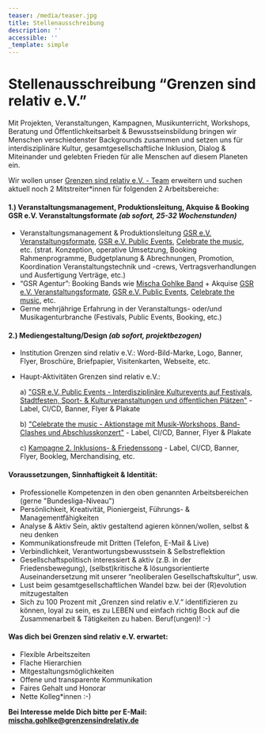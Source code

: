 ```yaml
---
teaser: /media/teaser.jpg
title: Stellenausschreibung
description: ''
accessible: ''
_template: simple
---
```


# Stellenausschreibung “Grenzen sind relativ e.V.”

Mit Projekten, Veranstaltungen, Kampagnen, Musikunterricht, Workshops, Beratung und Öffentlichkeitsarbeit & Bewusstseinsbildung bringen wir Menschen verschiedenster Backgrounds zusammen und setzen uns für interdisziplinäre Kultur, gesamtgesellschaftliche Inklusion, Dialog & Miteinander und gelebten Frieden für alle Menschen auf diesem Planeten ein.

Wir wollen unser [Grenzen sind relativ e.V. - Team](/ueber-uns/das-team/alle) erweitern und suchen aktuell noch 2 Mitstreiter\*innen für folgenden 2 Arbeitsbereiche:

#### 1.) Veranstaltungsmanagement, Produktionsleitung, Akquise & Booking GSR e.V. Veranstaltungsformate _(ab sofort, 25-32 Wochenstunden)_

- Veranstaltungsmanagement & Produktionsleitung [GSR e.V. Veranstaltungsformate](/aktivitaeten/projekte-und-veranstaltungen/veranstaltungsformate-fuer-dein-event/infos-veranstaltungsformate-fur-dein-event), [GSR e.V. Public Events](/aktivitaeten/projekte-und-veranstaltungen/veranstaltungsformate-fuer-dein-event/support-inklusion), [Celebrate the music](/aktivitaeten/projekte-und-veranstaltungen/celebrate-the-music/allgemeine-infos-erlebnistage-inklusion), etc. (strat. Konzeption, operative Umsetzung, Booking Rahmenprogramme, Budgetplanung & Abrechnungen, Promotion, Koordination Veranstaltungstechnik und -crews, Vertragsverhandlungen und Ausfertigung Verträge, etc.)
- “GSR Agentur”: Booking Bands wie [Mischa Gohlke Band](https://mischagohlkeband.de/) + Akquise [GSR e.V. Veranstaltungsformate](), [GSR e.V. Public Events](/aktivitaeten/projekte-und-veranstaltungen/veranstaltungsformate-fuer-dein-event/support-inklusion), [Celebrate the music](/aktivitaeten/projekte-und-veranstaltungen/celebrate-the-music/allgemeine-infos-erlebnistage-inklusion), etc.
- Gerne mehrjährige Erfahrung in der Veranstaltungs- oder/und Musikagenturbranche (Festivals, Public Events, Booking, etc.)

#### 2.) Mediengestaltung/Design _(ab sofort, projektbezogen)_

- Institution Grenzen sind relativ e.V.: Word-Bild-Marke, Logo, Banner, Flyer, Broschüre, Briefpapier, Visitenkarten, Webseite, etc.
- Haupt-Aktivitäten Grenzen sind relativ e.V.:

  a) ["GSR e.V. Public Events - Interdisziplinäre Kulturevents auf Festivals, Stadtfesten, Sport- & Kulturveranstaltungen und öffentlichen Plätzen"](/aktivitaeten/projekte-und-veranstaltungen/veranstaltungsformate-fuer-dein-event/support-inklusion) - Label, CI/CD, Banner, Flyer & Plakate

  b) ["Celebrate the music - Aktionstage mit Musik-Workshops, Band-Clashes und Abschlusskonzert"](/aktivitaeten/projekte-und-veranstaltungen/celebrate-the-music/allgemeine-infos-erlebnistage-inklusion) - Label, CI/CD, Banner, Flyer & Plakate

  c) [Kampagne 2. Inklusions- & Friedenssong](/aktivitaeten/kampagnen-musikvideos/inklusions-und-friedenskampagnensong/allgemeine-infos-2-inklusion-friedenssong) - Label, CI/CD, Banner, Flyer, Bookleg, Merchandising, etc.

#### Voraussetzungen, Sinnhaftigkeit & Identität:

- Professionelle Kompetenzen in den oben genannten Arbeitsbereichen (gerne "Bundesliga-Niveau")
- Persönlichkeit, Kreativität, Pioniergeist, Führungs- & Managementfähigkeiten
- Analyse & Aktiv Sein, aktiv gestaltend agieren können/wollen, selbst & neu denken
- Kommunikationsfreude mit Dritten (Telefon, E-Mail & Live)
- Verbindlichkeit, Verantwortungsbewusstsein & Selbstreflektion
- Gesellschaftspolitisch interessiert & aktiv (z.B. in der Friedensbewegung), (selbst)kritische & lösungsorientierte Auseinandersetzung mit unserer “neoliberalen Gesellschaftskultur”, usw.
- Lust beim gesamtgesellschaftlichen Wandel bzw. bei der (R)evolution mitzugestalten
- Sich zu 100 Prozent mit „Grenzen sind relativ e.V.“ identifizieren zu können, loyal zu sein, es zu LEBEN und einfach richtig Bock auf die Zusammenarbeit & Tätigkeiten zu haben. Beruf(ungen)! :-)

#### Was dich bei Grenzen sind relativ e.V. erwartet:

- Flexible Arbeitszeiten
- Flache Hierarchien
- Mitgestaltungsmöglichkeiten
- Offene und transparente Kommunikation
- Faires Gehalt und Honorar
- Nette Kolleg\*innen :-)

**Bei Interesse melde Dich bitte per E-Mail:** [**mischa.gohlke@grenzensindrelativ.de**](mailto:mischa.gohlke@grenzensindrelativ.de)
